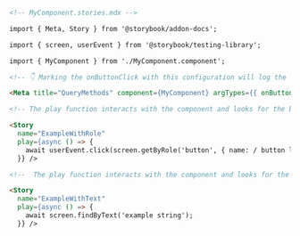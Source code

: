 ```md
<!-- MyComponent.stories.mdx -->

import { Meta, Story } from '@storybook/addon-docs';

import { screen, userEvent } from '@storybook/testing-library';

import { MyComponent } from './MyComponent.component';

<!-- 👇 Marking the onButtonClick with this configuration will log the event in the Actions panel -->

<Meta title="QueryMethods" component={MyComponent} argTypes={{ onButtonClick: { action: true }}/>

<!-- The play function interacts with the component and looks for the button. -->

<Story
  name="ExampleWithRole"
  play={async () => {
    await userEvent.click(screen.getByRole('button', { name: / button label/i }));
  }} />

<!--  The play function interacts with the component and looks for the text-->

<Story
  name="ExampleWithText"
  play={async () => {
    await screen.findByText('example string');
  }} />
```
